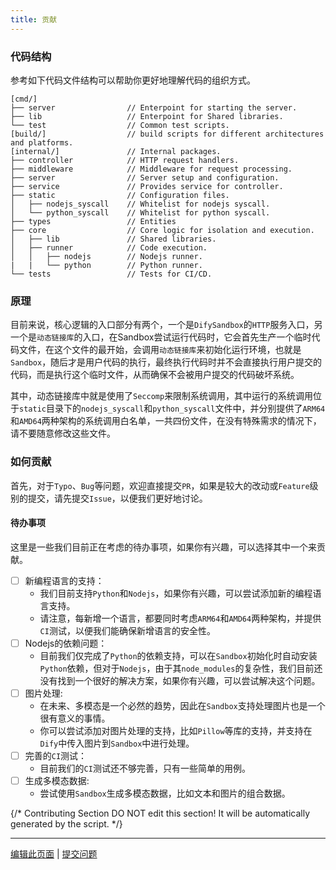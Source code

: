 ```yaml
---
title: 贡献
---
```



### 代码结构
参考如下代码文件结构可以帮助你更好地理解代码的组织方式。
```
[cmd/]
├── server                // Enterpoint for starting the server.
├── lib                   // Enterpoint for Shared libraries.
└── test                  // Common test scripts.
[build/]                  // build scripts for different architectures and platforms.
[internal/]               // Internal packages.
├── controller            // HTTP request handlers.
├── middleware            // Middleware for request processing.
├── server                // Server setup and configuration.
├── service               // Provides service for controller.
├── static                // Configuration files.
│   ├── nodejs_syscall    // Whitelist for nodejs syscall.
│   └── python_syscall    // Whitelist for python syscall.
├── types                 // Entities
├── core                  // Core logic for isolation and execution.
│   ├── lib               // Shared libraries.
│   ├── runner            // Code execution.
│   │   ├── nodejs        // Nodejs runner.
|   |   └── python        // Python runner.
└── tests                 // Tests for CI/CD.
```

### 原理
目前来说，核心逻辑的入口部分有两个，一个是`DifySandbox`的`HTTP`服务入口，另一个是`动态链接库`的入口，在Sandbox尝试运行代码时，它会首先生产一个临时代码文件，在这个文件的最开始，会调用`动态链接库`来初始化运行环境，也就是`Sandbox`，随后才是用户代码的执行，最终执行代码时并不会直接执行用户提交的代码，而是执行这个临时文件，从而确保不会被用户提交的代码破坏系统。

其中，动态链接库中就是使用了`Seccomp`来限制系统调用，其中运行的系统调用位于`static`目录下的`nodejs_syscall`和`python_syscall`文件中，并分别提供了`ARM64`和`AMD64`两种架构的系统调用白名单，一共四份文件，在没有特殊需求的情况下，请不要随意修改这些文件。

### 如何贡献
首先，对于`Typo`、`Bug`等问题，欢迎直接提交`PR`，如果是较大的改动或`Feature`级别的提交，请先提交`Issue`，以便我们更好地讨论。

#### 待办事项
这里是一些我们目前正在考虑的待办事项，如果你有兴趣，可以选择其中一个来贡献。
- [ ] 新编程语言的支持：
    - 我们目前支持`Python`和`Nodejs`，如果你有兴趣，可以尝试添加新的编程语言支持。
    - 请注意，每新增一个语言，都要同时考虑`ARM64`和`AMD64`两种架构，并提供`CI`测试，以便我们能确保新增语言的安全性。
- [ ] Nodejs的依赖问题：
    - 目前我们仅完成了`Python`的依赖支持，可以在`Sandbox`初始化时自动安装`Python`依赖，但对于`Nodejs`，由于其`node_modules`的复杂性，我们目前还没有找到一个很好的解决方案，如果你有兴趣，可以尝试解决这个问题。
- [ ] 图片处理:
    - 在未来、多模态是一个必然的趋势，因此在`Sandbox`支持处理图片也是一个很有意义的事情。
    - 你可以尝试添加对图片处理的支持，比如`Pillow`等库的支持，并支持在`Dify`中传入图片到`Sandbox`中进行处理。
- [ ] 完善的`CI`测试：
    - 目前我们的`CI`测试还不够完善，只有一些简单的用例。
- [ ] 生成多模态数据:
    - 尝试使用`Sandbox`生成多模态数据，比如文本和图片的组合数据。

{/*
Contributing Section
DO NOT edit this section!
It will be automatically generated by the script.
*/}

---

[编辑此页面](https://github.com/langgenius/dify-docs/edit/main/zh-hans/development/backend/sandbox/contribution.mdx) | [提交问题](https://github.com/langgenius/dify-docs/issues/new?template=docs.yml)

